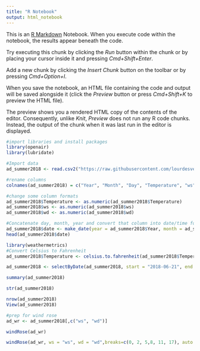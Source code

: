 ```yaml
---
title: "R Notebook"
output: html_notebook
---
```


This is an [R Markdown](http://rmarkdown.rstudio.com) Notebook. When you execute code within the notebook, the results appear beneath the code. 

Try executing this chunk by clicking the *Run* button within the chunk or by placing your cursor inside it and pressing *Cmd+Shift+Enter*. 

Add a new chunk by clicking the *Insert Chunk* button on the toolbar or by pressing *Cmd+Option+I*.

When you save the notebook, an HTML file containing the code and output will be saved alongside it (click the *Preview* button or press *Cmd+Shift+K* to preview the HTML file). 

The preview shows you a rendered HTML copy of the contents of the editor. Consequently, unlike *Knit*, *Preview* does not run any R code chunks. Instead, the output of the chunk when it was last run in the editor is displayed.
```r
#import libraries and install packages
library(openair)
library(lubridate)
```

```r
#Import data
ad_summer2018 <- read.csv2("https://raw.githubusercontent.com/lourdesvera/Community_Air_Montoring/master/Wind_Analyses/Armourdale_10yrs.csv", header = TRUE, sep = ",", stringsAsFactors = FALSE )
```

```r
#rename columns
colnames(ad_summer2018) = c("Year", "Month", "Day", "Temperature", "ws", "wd")
```

```r
#change some column formats
ad_summer2018$Temperature <- as.numeric(ad_summer2018$Temperature)
ad_summer2018$ws <- as.numeric(ad_summer2018$ws)
ad_summer2018$wd <- as.numeric(ad_summer2018$wd)
```

```r
#Concatenate day, month, year and convert that column into date/time format
ad_summer2018$date <- make_date(year = ad_summer2018$Year, month = ad_summer2018$Month , day = ad_summer2018$Day)
head(ad_summer2018$date)
```

```r
library(weathermetrics)
#Convert Celsius to Fahrenheit
ad_summer2018$Temperature <- celsius.to.fahrenheit(ad_summer2018$Temperature, round = 2)
```

```r
ad_summer2018 <- selectByDate(ad_summer2018, start = "2018-06-21", end = "2018-09-21")
```


```r
summary(ad_summer2018)
```

```r
str(ad_summer2018)
```

```r
nrow(ad_summer2018)
View(ad_summer2018)
```

```r
#prep for wind rose
ad_wr <- ad_summer2018[,c("ws", "wd")]
```

```r
windRose(ad_wr)
```

```r
windRose(ad_wr, ws = "ws", wd = "wd",breaks=c(0, 2, 5,8, 11, 17), auto.text=FALSE, paddle=FALSE, annotate=FALSE, grid.line=5, key = list(labels = c(">0-2", ">2-5", ">5-8", ">8-11", ">11-17")), key.footer = "Summer 2018 Wind Speed Plot in Armourdale, KS (m/s)", key.position = "bottom",par.settings=list(axis.line=list(col="lightgray")), col = c("#4f4f4f", "#0a7cb9", "#f9be00", "#ff7f2f", "#d7153a"))
```
